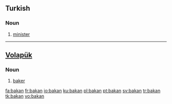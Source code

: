 ==Turkish==
===Noun===
{{infl|tr|noun}}
# [[minister]]

----

==[[Volapük]]==

===Noun===
{{infl|vo|noun}}

# [[baker]]

[[fa:bakan]]
[[fr:bakan]]
[[io:bakan]]
[[ku:bakan]]
[[pl:bakan]]
[[pt:bakan]]
[[sv:bakan]]
[[tr:bakan]]
[[tk:bakan]]
[[vo:bakan]]